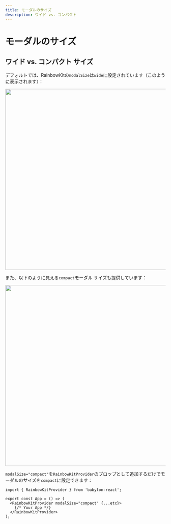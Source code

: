 ```yaml
---
title: モーダルのサイズ
description: ワイド vs. コンパクト
---
```


# モーダルのサイズ

## ワイド vs. コンパクト サイズ

デフォルトでは、RainbowKitの`modalSize`は`wide`に設定されています（このように表示されます）：

<Img src="/modal-default.png" height="569" width="1029" />

また、以下のように見える`compact`モーダル サイズも提供しています：

<Img src="/modal-compact.png" height="569" width="1029" />

`modalSize="compact"`を`RainbowKitProvider`のプロップとして追加するだけでモーダルのサイズを`compact`に設定できます：

```tsx
import { RainbowKitProvider } from 'babylon-react';

export const App = () => (
  <RainbowKitProvider modalSize="compact" {...etc}>
    {/* Your App */}
  </RainbowKitProvider>
);
```
